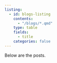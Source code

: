 ```yaml
---
listing:
  - id: blogs-listing
    contents: 
      - "/blogs/*.qmd"
    type: table
    fields: 
      - title
    categories: false
---
```


Below are the posts. 


:::blogs-listing
:::